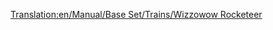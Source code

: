 [[Translation:en/Manual/Base Set/Trains/Wizzowow Rocketeer]]
{{en/Trains|Image=[[File:en/Wizzowowrocketeer.png]]
|Cost=£82,031 ($164,062)
|Speed=482 km/h (300 mph)
|Weight=120 t
|Power=10,000 hp (7,457 kW)
|Annual=£3,515 ($7.030)
|Designed=2021
|Lifespan=20
|Capacity=N/A
|Description=Toyland's only MagLev engine, the best toyland train available in the game. 
|Real-life=Fictional
}}